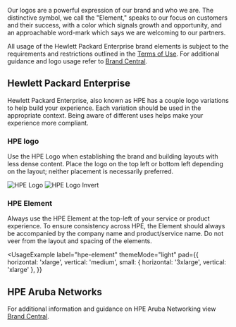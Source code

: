 
Our logos are a powerful expression of our brand and who we are. The
distinctive symbol, we call the "Element," speaks to our focus on
customers and their success, with a color which signals growth and
opportunity, and an approachable word-mark which says we are welcoming
to our partners.

All usage of the Hewlett Packard Enterprise brand elements is
subject to the requirements and restrictions
outlined in the [Terms of Use](https://www.hpe.com/us/en/about/legal/terms-of-use.html).
For additional guidance and logo usage refer
to [Brand Central](https://brandcentral.hpe.com/home).

## Hewlett Packard Enterprise

Hewlett Packard Enterprise, also known as HPE has a couple logo
variations to help build your experience. Each variation should be
used in the appropriate context. Being aware of different uses helps
make your experience more compliant.

### HPE logo

Use the HPE Logo when establishing the brand and building layouts with
less dense content. Place the logo on the top left or bottom left
depending on the layout; neither placement is necessarily preferred.

<UsageExample label="hpe-logo" themeMode="light">
  <Image src="/static/images/hpe-logo.svg" alt="HPE Logo" />
</UsageExample>

<UsageExample label="hpe-logo-invert" themeMode="dark">
  <Image src="/static/images/hpe-logo-invert.svg" alt="HPE Logo Invert" />
</UsageExample>

### HPE Element

Always use the HPE Element at the top-left of your service or product
experience. To ensure consistency across HPE, the Element should
always be accompanied by the company name and product/service name. Do
not veer from the layout and spacing of the elements.

<UsageExample
  label="hpe-element"
  themeMode="light"
  pad={{
    horizontal: 'xlarge',
    vertical: 'medium',
    small: { horizontal: '3xlarge', vertical: 'xlarge' },
  }}
>
  <HpeElementExample />
</UsageExample>
<UsageExample
  label="hpe-element-invert"
  themeMode="dark"
  pad={{
    horizontal: 'xlarge',
    vertical: 'medium',
    small: { horizontal: '3xlarge', vertical: 'xlarge' },
  }}
>
  <HpeElementExample />
</UsageExample>

## HPE Aruba Networks

For additional information and guidance on HPE Aruba Networking view [Brand Central](https://brandcentral.hpe.com/brand-central/content/hpe-logo-and-hpe-greenlake-badge#hpe-aruba-networking-wordmark).


